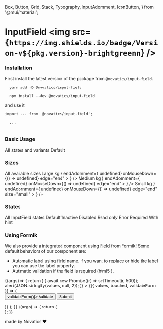   Box,
  Button,
  Grid,
  Stack,
  Typography,
  InputAdornment,
  IconButton,
} from '@mui/material';


<Meta title="InputField" component={InputField} />

# InputField <img src={`https://img.shields.io/badge/Version-v${pkg.version}-brightgreenn`} />

### Installation

First install the latest version of the package from `@novatics/input-field`.

```shell
  yarn add -D @novatics/input-field
```

```shell
  npm install --dev @novatics/input-field
```

and use it

```tsx
import ... from '@novatics/input-field';

  ...


```

### Basic Usage

<Canvas>
  <Story name="Basic Usage">
    <Stack>
      <Typography variant="h6">All states and variants</Typography>
      <Grid container spacing={2}>
        <Grid item xxs={2}>
          <Stack spacing={0}>
            <Typography variant="bodySmall">Default</Typography>
            <InputField label="label" />
          </Stack>
        </Grid>
      </Grid>
    </Stack>
  </Story>
</Canvas>

### Sizes

<Canvas>
  <Story name="Sizes">
    <Stack>
      <Typography variant="h6">All available sizes</Typography>
      <Grid container spacing={2}>
        <Grid item xxs={4}>
          <Stack spacing={2}>
            <Typography variant="body">Large</Typography>
            <InputContainer>
              <InputField
                label="label"
                size="large"
                placeholder="Placeholder"
              />
            </InputContainer>
            <InputContainer>
              <InputField
                label="label"
                size="large"
                placeholder="Placeholder"
                startAdornment={
                  <InputAdornment position="start">kg</InputAdornment>
                }
                endAdornment={
                  <InputAdornment position="end">
                    <IconButton
                      aria-label="toggle password visibility"
                      onClick={() => undefined}
                      onMouseDown={() => undefined}
                      edge="end"
                    >
                      <Visibility />
                    </IconButton>
                  </InputAdornment>
                }
              />
            </InputContainer>
          </Stack>
        </Grid>
        <Grid item xxs={4}>
          <Stack spacing={2}>
            <Typography variant="body">Medium</Typography>
            <InputContainer>
              <InputField
                label="label"
                size="medium"
                placeholder="Placeholder"
                fullWidth
              />
            </InputContainer>
            <InputContainer>
              <InputField
                label="label"
                size="medium"
                placeholder="Placeholder"
                startAdornment={
                  <InputAdornment position="start">kg</InputAdornment>
                }
                endAdornment={
                  <InputAdornment position="end">
                    <IconButton
                      aria-label="toggle password visibility"
                      onClick={() => undefined}
                      onMouseDown={() => undefined}
                      edge="end"
                    >
                      <Visibility />
                    </IconButton>
                  </InputAdornment>
                }
              />
            </InputContainer>
          </Stack>
        </Grid>
        <Grid item xxs={4}>
          <Stack spacing={2}>
            <Typography variant="body">Small</Typography>
            <InputContainer>
              <InputField
                label="label"
                size="small"
                placeholder="Placeholder"
              />
            </InputContainer>
            <InputContainer>
              <InputField
                label="label"
                size="small"
                placeholder="Placeholder"
                startAdornment={
                  <InputAdornment position="start">kg</InputAdornment>
                }
                endAdornment={
                  <InputAdornment position="end">
                    <IconButton
                      aria-label="toggle password visibility"
                      onClick={() => undefined}
                      onMouseDown={() => undefined}
                      edge="end"
                      size="small"
                    >
                      <Visibility fontSize="small" />
                    </IconButton>
                  </InputAdornment>
                }
              />
            </InputContainer>
          </Stack>
        </Grid>
      </Grid>
    </Stack>
  </Story>
</Canvas>

### States

<Canvas>
  <Story name="States">
    <Stack>
      <Typography variant="h6">All InputField states</Typography>
      <Grid container spacing={2}>
        <Grid item xxs={4}>
          <Stack spacing={2}>
            <Typography variant="body">Default/Inactive</Typography>
            <Stack spacing={1} direction="row">
              <InputField label="label" placeholder="Placeholder" />
              <InputField label="label" />
              <InputField label="label" value="text" />
            </Stack>
          </Stack>
        </Grid>
        <Grid item xxs={4}>
          <Stack spacing={2}>
            <Typography variant="body">Disabled</Typography>
            <Stack spacing={1} direction="row">
              <InputField label="label" placeholder="Placeholder" disabled />
              <InputField label="label" disabled />
              <InputField label="label" value="text" disabled />
            </Stack>
          </Stack>
        </Grid>
        <Grid item xxs={4}>
          <Stack spacing={2}>
            <Typography variant="body">Read only</Typography>
            <Stack spacing={1} direction="row">
              <InputField label="label" placeholder="Placeholder" readOnly />
              <InputField label="label" readOnly />
              <InputField label="label" value="text" readOnly />
            </Stack>
          </Stack>
        </Grid>
        <Grid item xxs={4}>
          <Stack spacing={2}>
            <Typography variant="body">Error</Typography>
            <Stack spacing={1} direction="row">
              <InputField
                label="label"
                placeholder="Placeholder"
                error="Some validation text"
              />
              <InputField label="label" error="Some validation text" />
              <InputField
                label="label"
                value="text"
                error="Some validation text"
              />
            </Stack>
          </Stack>
        </Grid>
        <Grid item xxs={4}>
          <Stack spacing={2}>
            <Typography variant="body">Required</Typography>
            <Stack spacing={1} direction="row">
              <InputField label="label" placeholder="Placeholder" required />
              <InputField label="label" required />
              <InputField label="label" value="text" required />
            </Stack>
          </Stack>
        </Grid>
        <Grid item xxs={4}>
          <Stack spacing={2}>
            <Typography variant="body">With hint</Typography>
            <Stack spacing={1} direction="row">
              <InputField
                label="label"
                placeholder="Placeholder"
                hint="Please fill the input"
              />
              <InputField label="label" hint="Please fill the input" />
              <InputField
                label="label"
                value="text"
                hint="Please fill long long long input"
              />
            </Stack>
          </Stack>
        </Grid>
      </Grid>
    </Stack>
  </Story>
</Canvas>

### Using Formik

We also provide a integrated component using [Field](https://formik.org/docs/api/field) from Formik!
Some default behaviors of our component are:

- Automatic label using field name. If you want to replace or hide the label you can use the label property.
- Autimatic validation if the field is required (html5 ).

<Canvas>
  <Story name="Using Formik">
    {(args) => {
      return (
        <Stack direction="row" spacing={0}>
          <Formik
            initialValues={{
              isChecked: false,
              required: false,
              toggle: false,
              checked: [],
            }}
            validationSchema={validationSchema}
            onSubmit={async (values) => {
              await new Promise((r) => setTimeout(r, 500));
              alert(JSON.stringify(values, null, 2));
            }}
          >
            {({ values, touched, validateForm }) => (
              <Form>
                <Stack spacing={1}>
                  <InputFormikField id="name" name="name" />
                  <InputFormikField
                    id="email"
                    name="email"
                    required
                    hint="Please enter your most used email"
                  />
                  <Stack direction="row" spacing={1}>
                    <Button variant="outlined" onClick={() => validateForm()}>
                      Validate
                    </Button>
                    <Button variant="contained" type="submit">
                      Submit
                    </Button>
                  </Stack>
                </Stack>
              </Form>
            )}
          </Formik>
        </Stack>
      );
    }}
  </Story>
</Canvas>

<Canvas>
  <Story
    name="Playground"
    argTypes={{
      error: false,
      checked: false,
    }}
  >
    {(args) => {
      return (
        <div>
          <InputField {...args} />
        </div>
      );
    }}
  </Story>
</Canvas>

<ArgsTable story="Playground" />

made by Novatics ❤
